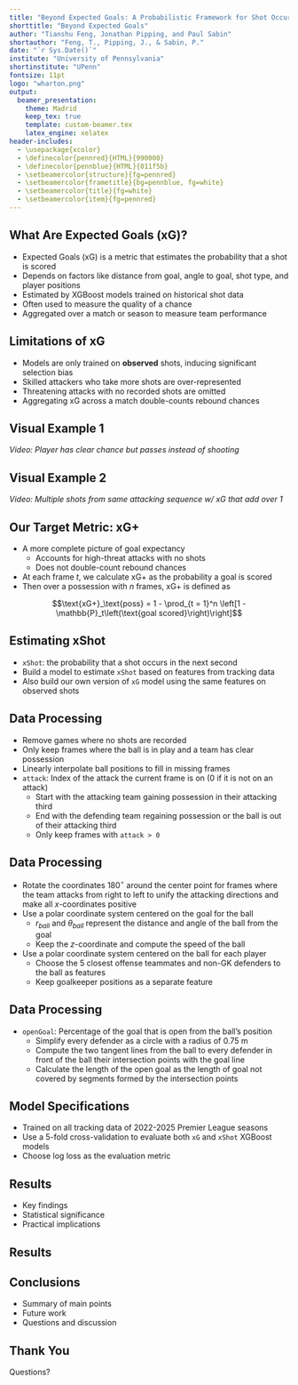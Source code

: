 ```yaml
---
title: "Beyond Expected Goals: A Probabilistic Framework for Shot Occurrences in Soccer"
shorttitle: "Beyond Expected Goals"
author: "Tianshu Feng, Jonathan Pipping, and Paul Sabin"
shortauthor: "Feng, T., Pipping, J., & Sabin, P."
date: "`r Sys.Date()`"
institute: "University of Pennsylvania"
shortinstitute: "UPenn"
fontsize: 11pt
logo: "wharton.png"
output:
  beamer_presentation:
    theme: Madrid
    keep_tex: true
    template: custom-beamer.tex
    latex_engine: xelatex
header-includes:
  - \usepackage{xcolor}
  - \definecolor{pennred}{HTML}{990000}
  - \definecolor{pennblue}{HTML}{011f5b}
  - \setbeamercolor{structure}{fg=pennred}
  - \setbeamercolor{frametitle}{bg=pennblue, fg=white}
  - \setbeamercolor{title}{fg=white}
  - \setbeamercolor{item}{fg=pennred}
---
```


## What Are Expected Goals (xG)?

- Expected Goals (xG) is a metric that estimates the probability that a shot is scored
- Depends on factors like distance from goal, angle to goal, shot type, and player positions
- Estimated by XGBoost models trained on historical shot data
- Often used to measure the quality of a chance
- Aggregated over a match or season to measure team performance

## Limitations of xG

- Models are only trained on **observed** shots, inducing significant selection bias
- Skilled attackers who take more shots are over-represented
- Threatening attacks with no recorded shots are omitted
- Aggregating xG across a match double-counts rebound chances

## Visual Example 1

*Video: Player has clear chance but passes instead of shooting*

## Visual Example 2

*Video: Multiple shots from same attacking sequence w/ xG that add over 1*

## Our Target Metric: xG+

- A more complete picture of goal expectancy
  - Accounts for high-threat attacks with no shots
  - Does not double-count rebound chances
- At each frame $t$, we calculate xG+ as the probability a goal is scored
\begin{align*}
\text{xG+}_t &= \mathbb{P}_t(\text{goal scored}) \\
&= \mathbb{P}_t(\text{goal scored} \mid \text{shot taken})\cdot\mathbb{P}_t(\text{shot taken}) \\
&= \text{xG}_t\cdot\text{xShot}_t
\end{align*}
- Then over a possession with $n$ frames, xG+ is defined as

$$\text{xG+}_\text{poss} = 1 - \prod_{t = 1}^n \left[1 - \mathbb{P}_t\left(\text{goal scored}\right)\right]$$

## Estimating xShot

- `xShot`: the probability that a shot occurs in the next second
- Build a model to estimate `xShot` based on features from tracking data
- Also build our own version of `xG` model using the same features on observed shots

## Data Processing

- Remove games where no shots are recorded
- Only keep frames where the ball is in play and a team has clear possession
- Linearly interpolate ball positions to fill in missing frames
- `attack`: Index of the attack the current frame is on (0 if it is not on an attack)
  - Start with the attacking team gaining possession in their attacking third
  - End with the defending team regaining possession or the ball is out of their attacking third
  - Only keep frames with `attack > 0`
  
## Data Processing

- Rotate the coordinates $180^{\circ}$ around the center point for frames where the team attacks from right to left to unify the attacking directions and make all $x$-coordinates positive
- Use a polar coordinate system centered on the goal for the ball
  - $r_{ball}$ and $\theta_{ball}$ represent the distance and angle of the ball from the goal
  - Keep the $z$-coordinate and compute the speed of the ball
- Use a polar coordinate system centered on the ball for each player
  - Choose the 5 closest offense teammates and non-GK defenders to the ball as features
  - Keep goalkeeper positions as a separate feature

## Data Processing

- `openGoal`: Percentage of the goal that is open from the ball's position
  - Simplify every defender as a circle with a radius of 0.75 m
  - Compute the two tangent lines from the ball to every defender in front of the ball their intersection points with the goal line
  - Calculate the length of the open goal as the length of goal not covered by segments formed by the intersection points
  
## Model Specifications

- Trained on all tracking data of 2022-2025 Premier League seasons
- Use a 5-fold cross-validation to evaluate both `xG` and `xShot` XGBoost models
- Choose log loss as the evaluation metric 


## Results

- Key findings
- Statistical significance
- Practical implications

## Results

\begin{columns}[c]
  \column{0.4\textwidth}
  \includegraphics[width=\linewidth]{calibration_1.png}
  
  \column{0.4\textwidth}
  \includegraphics[width=\linewidth]{calibration_2.png}
\end{columns}

## Conclusions

- Summary of main points
- Future work
- Questions and discussion

## Thank You

Questions? 